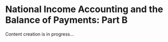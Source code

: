 # National Income Accounting and the Balance of Payments: Part B

Content creation is in progress...
